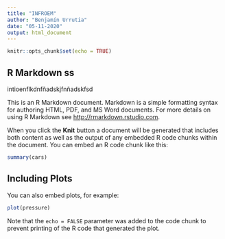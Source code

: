 ```yaml
---
title: "INFROEM"
author: "Benjamín Urrutia"
date: "05-11-2020"
output: html_document
---
```


```r
knitr::opts_chunk$set(echo = TRUE)
```

## R Markdown ss
intioenflkdnfñadskjfnñadskfsd

This is an R Markdown document. Markdown is a simple formatting syntax for authoring HTML, PDF, and MS Word documents. For more details on using R Markdown see <http://rmarkdown.rstudio.com>.

When you click the **Knit** button a document will be generated that includes both content as well as the output of any embedded R code chunks within the document. You can embed an R code chunk like this:

```r
summary(cars)
```

## Including Plots

You can also embed plots, for example:

```r
plot(pressure)
```

Note that the `echo = FALSE` parameter was added to the code chunk to prevent printing of the R code that generated the plot.
